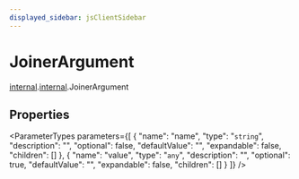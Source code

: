 ```yaml
---
displayed_sidebar: jsClientSidebar
---
```



# JoinerArgument

[internal](../../modules/internal.mdx).[internal](../../internal/modules/internal.internal-1.mdx).JoinerArgument

## Properties

<ParameterTypes parameters={[
  {
    "name": "name",
    "type": "`string`",
    "description": "",
    "optional": false,
    "defaultValue": "",
    "expandable": false,
    "children": []
  },
  {
    "name": "value",
    "type": "`any`",
    "description": "",
    "optional": true,
    "defaultValue": "",
    "expandable": false,
    "children": []
  }
]} />
